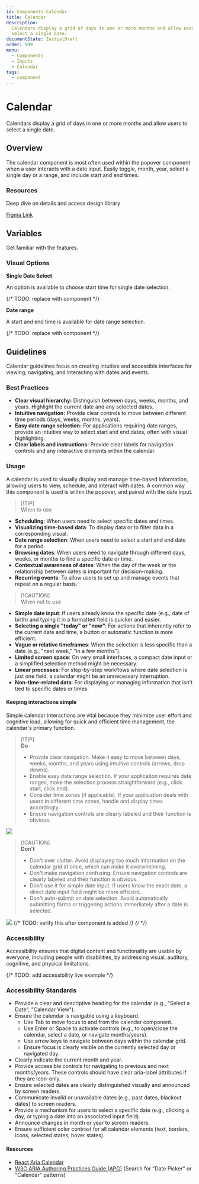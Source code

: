 ```yaml
---
id: Components-Calendar
title: Calendar
description:
  Calendars display a grid of days in one or more months and allow users to
  select a single date.
documentState: InitialDraft
order: 999
menu:
  - Components
  - Inputs
  - Calendar
tags:
  - component
---
```


# Calendar

Calendars display a grid of days in one or more months and allow users to select
a single date.

## Overview

The calendar component is most often used within the popover component when a
user interacts with a date input. Easily toggle, month, year, select a single
day or a range, and include start and end times.

### Resources

Deep dive on details and access design library

[Figma Link](https://www.figma.com/design/gHbAJGfcrCv7f2bgzUQgHq/NIMBUS-Guidelines?node-id=2470-15358&m=dev)

## Variables

Get familiar with the features.

### Visual Options

**Single Date Select**

An option is available to choose start time for single date selection.

{/* TODO: replace with component */}

**Date range**

A start and end time is available for date range selection.

{/* TODO: replace with component */}

## Guidelines

Calendar guidelines focus on creating intuitive and accessible interfaces for
viewing, navigating, and interacting with dates and events.

### Best Practices

- **Clear visual hierarchy:** Distinguish between days, weeks, months, and
  years. Highlight the current date and any selected dates.
- **Intuitive navigation:** Provide clear controls to move between different
  time periods (days, weeks, months, years).
- **Easy date range selection:** For applications requiring date ranges, provide
  an intuitive way to select start and end dates, often with visual
  highlighting.
- **Clear labels and instructions:** Provide clear labels for navigation
  controls and any interactive elements within the calendar.

### Usage

A calendar is used to visually display and manage time-based information,
allowing users to view, schedule, and interact with dates. A common way this
component is used is within the popover, and paired with the date input.

> [!TIP]\
> When to use

- **Scheduling**: When users need to select specific dates and times.
- **Visualizing time-based data**: To display data or to filter data in a
  corresponding visual.
- **Date range selection**: When users need to select a start and end date for a
  period.
- **Browsing dates**: When users need to navigate through different days, weeks,
  or months to find a specific date or time.
- **Contextual awareness of dates**: When the day of the week or the
  relationship between dates is important for decision-making.
- **Recurring events**: To allow users to set up and manage events that repeat
  on a regular basis.

> [!CAUTION]\
> When not to use

- **Simple date input**: If users already know the specific date (e.g., date of
  birth) and typing it in a formatted field is quicker and easier.
- **Selecting a single "today" or "now"**: For actions that inherently refer to
  the current date and time, a button or automatic function is more efficient.
- **Vague or relative timeframes**: When the selection is less specific than a
  date (e.g., "next week," "in a few months").
- **Limited screen space**: On very small interfaces, a compact date input or a
  simplified selection method might be necessary.
- **Linear processes**: For step-by-step workflows where date selection is just
  one field, a calendar might be an unnecessary interruption.
- **Non-time-related data**: For displaying or managing information that isn't
  tied to specific dates or times.

#### Keeping interactions simple

Simple calendar interactions are vital because they minimize user effort and
cognitive load, allowing for quick and efficient time management, the calendar's
primary function.

> [!TIP]\
> **Do**
>
> - Provide clear navigation. Make it easy to move between days, weeks, months,
>   and years using intuitive controls (arrows, drop downs).
> - Enable easy date range selection. If your application requires date ranges,
>   make the selection process straightforward (e.g., click start, click end).
> - Consider time zones (if applicable). If your application deals with users in
>   different time zones, handle and display times accordingly.
> - Ensure navigation controls are clearly labeled and their function is
>   obvious.

![](/images/calendar/calendar-interactions-do.png)

> [!CAUTION]\
> **Don't**
>
> - Don't over clutter. Avoid displaying too much information on the calendar
>   grid at once, which can make it overwhelming.
> - Don't make navigation confusing. Ensure navigation controls are clearly
>   labeled and their function is obvious.
> - Don't use it for simple date input. If users know the exact date, a direct
>   date input field might be more efficient.
> - Don't auto-submit on date selection. Avoid automatically submitting forms or
>   triggering actions immediately after a date is selected.

![](/images/calendar/calendar-interactions-dont.png)
{/* TODO: verify this after component is added */}
{/* <PropsTable id="Calendar" /> */}

### Accessibility

Accessibility ensures that digital content and functionality are usable by
everyone, including people with disabilities, by addressing visual, auditory,
cognitive, and physical limitations.

{/* TODO: add accessibility live example */}

### Accessibility Standards

- Provide a clear and descriptive heading for the calendar (e.g., "Select a
  Date", "Calendar View").
- Ensure the calendar is navigable using a keyboard.
  - Use Tab to move focus to and from the calendar component.
  - Use Enter or Space to activate controls (e.g., to open/close the calendar,
    select a date, or navigate months/years).
  - Use arrow keys to navigate between days within the calendar grid.
  - Ensure focus is clearly visible on the currently selected day or navigated
    day.
- Clearly indicate the current month and year.
- Provide accessible controls for navigating to previous and next months/years.
  These controls should have clear aria-label attributes if they are icon-only.
- Ensure selected dates are clearly distinguished visually and announced by
  screen readers.
- Communicate invalid or unavailable dates (e.g., past dates, blackout dates) to
  screen readers.
- Provide a mechanism for users to select a specific date (e.g., clicking a day,
  or typing a date into an associated input field).
- Announce changes in month or year to screen readers.
- Ensure sufficient color contrast for all calendar elements (text, borders,
  icons, selected states, hover states).

#### Resources

- [React Aria Calendar](https://react-spectrum.adobe.com/react-aria/Calendar.html)
- [W3C ARIA Authoring Practices Guide (APG)](https://www.w3.org/WAI/ARIA/apg/)
  (Search for "Date Picker" or "Calendar" patterns)
